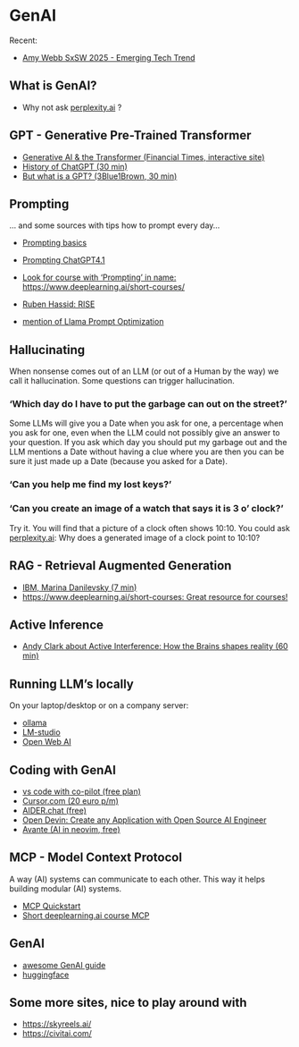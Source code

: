 # GenAI

Recent: 

- [Amy Webb SxSW 2025 - Emerging Tech Trend](https://www.youtube.com/watch?v=oT33_MrqyHo)

## What is GenAI?

- Why not ask [perplexity.ai](https://www.perplexity.ai/) ?

## GPT - Generative Pre-Trained Transformer

- [Generative AI & the Transformer (Financial Times, interactive site)](https://ig.ft.com/generative-ai/)
- [History of ChatGPT (30 min)](https://www.youtube.com/watch?v=OFS90-FX6pg)
- [But what is a GPT? (3Blue1Brown, 30 min)](https://www.youtube.com/watch?v=wjZofJX0v4M)

## Prompting

... and some sources with tips how to prompt every day... 

- [Prompting basics](https://www.promptingguide.ai/introduction/basics)
- [Prompting ChatGPT4.1](https://x.com/gregisenberg/status/1912298263987757296?s=48)
- [Look for course with 'Prompting' in name: https://www.deeplearning.ai/short-courses/](https://www.deeplearning.ai/short-courses/)
- [Ruben Hassid: RISE](https://www.linkedin.com/posts/ruben-hassid_your-prompts-are-too-vague-heres-a-simple-activity-7336980233977286657-4RBY)

- [mention of Llama Prompt Optimization](https://learn.deeplearning.ai/courses/building-with-llama-4)

## Hallucinating 

When nonsense comes out of an LLM (or out of a Human by the way)
we call it hallucination. Some questions can trigger hallucination. 

###

### 'Which day do I have to put the garbage can out on the street?' 

Some LLMs will give you a Date when you ask for one, a percentage when
you ask for one, even when the LLM could not possibly give an answer
to your question. If you ask which day you should put my garbage out and 
the LLM mentions a Date without having a clue where you are then you can be 
sure it just made up a Date (because you asked for a Date). 

### 'Can you help me find my lost keys?'


### 'Can you create an image of a watch that says it is 3 o' clock?'

Try it. You will find that a picture of a clock often shows 10:10. 
You could ask [perplexity.ai](https://perplexity.ai): 
Why does a generated image of a clock point to 10:10?


## RAG - Retrieval Augmented Generation

- [IBM, Marina Danilevsky (7 min)](https://www.youtube.com/watch?v=T-D1OfcDW1M)
- [https://www.deeplearning.ai/short-courses: Great resource for courses!](https://www.deeplearning.ai/short-courses/)

## Active Inference

- [Andy Clark about Active Interference: How the Brains shapes reality (60 min)](https://www.youtube.com/watch?v=A1Ghrd7NBtk)

## Running LLM's locally

On your laptop/desktop or on a company server: 

- [ollama](https://ollama.com/)
- [LM-studio](https://lmstudio.ai/)
- [Open Web AI](https://docs.openwebui.com/)

## Coding with GenAI

- [vs code with co-pilot (free plan)](https://code.visualstudio.com/docs/copilot/overview)
- [Cursor.com (20 euro p/m)](https://cursor.com)
- [AIDER.chat (free)](https://aider.chat/)
- [Open Devin: Create any Application with Open Source AI Engineer](https://www.youtube.com/watch?v=3-q5GzRNEe0)
- [Avante (AI in neovim, free)](https://nithinbekal.com/posts/avante-nvim/)

## MCP - Model Context Protocol

A way (AI) systems can communicate to each other. 
This way it helps building modular (AI) systems.  

- [MCP Quickstart](https://modelcontextprotocol.info/docs/quickstart/quickstart/)
- [Short deeplearning.ai course MCP](https://learn.deeplearning.ai/courses/mcp-build-rich-context-ai-apps-with-anthropic/lesson/fkbhh/introduction)

## GenAI

- [awesome GenAI guide](https://github.com/aishwaryanr/awesome-generative-ai-guide)
- [huggingface](https://huggingface.co/)

## Some more sites, nice to play around with

- [https://skyreels.ai/](https://skyreels.ai/)
- [https://civitai.com/](https://civitai.com/)
